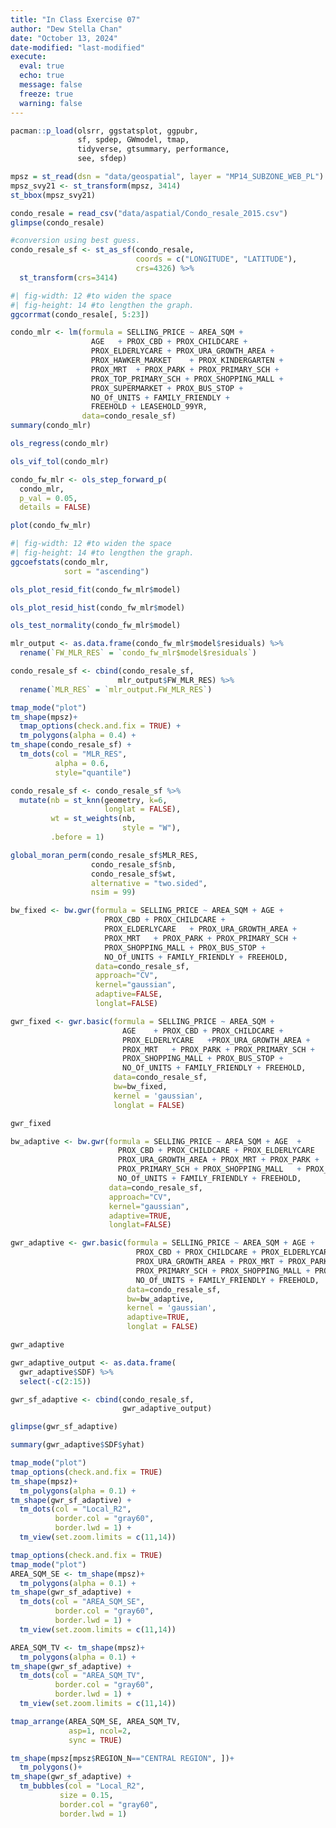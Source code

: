 ```yaml
---
title: "In Class Exercise 07"
author: "Dew Stella Chan"
date: "October 13, 2024"
date-modified: "last-modified"
execute: 
  eval: true
  echo: true
  message: false
  freeze: true
  warning: false
---
```


```r
pacman::p_load(olsrr, ggstatsplot, ggpubr, 
               sf, spdep, GWmodel, tmap,
               tidyverse, gtsummary, performance,
               see, sfdep)
```

```r
mpsz = st_read(dsn = "data/geospatial", layer = "MP14_SUBZONE_WEB_PL")
mpsz_svy21 <- st_transform(mpsz, 3414)
st_bbox(mpsz_svy21)
```

```r
condo_resale = read_csv("data/aspatial/Condo_resale_2015.csv")
glimpse(condo_resale)
```

```r
#conversion using best guess.
condo_resale_sf <- st_as_sf(condo_resale,
                            coords = c("LONGITUDE", "LATITUDE"),
                            crs=4326) %>%
  st_transform(crs=3414)
```

```r
#| fig-width: 12 #to widen the space
#| fig-height: 14 #to lengthen the graph.
ggcorrmat(condo_resale[, 5:23])
```

```r
condo_mlr <- lm(formula = SELLING_PRICE ~ AREA_SQM + 
                  AGE   + PROX_CBD + PROX_CHILDCARE + 
                  PROX_ELDERLYCARE + PROX_URA_GROWTH_AREA + 
                  PROX_HAWKER_MARKET    + PROX_KINDERGARTEN + 
                  PROX_MRT  + PROX_PARK + PROX_PRIMARY_SCH + 
                  PROX_TOP_PRIMARY_SCH + PROX_SHOPPING_MALL + 
                  PROX_SUPERMARKET + PROX_BUS_STOP + 
                  NO_Of_UNITS + FAMILY_FRIENDLY + 
                  FREEHOLD + LEASEHOLD_99YR, 
                data=condo_resale_sf)
summary(condo_mlr)
```

```r
ols_regress(condo_mlr)
```

```r
ols_vif_tol(condo_mlr)
```

```r
condo_fw_mlr <- ols_step_forward_p(
  condo_mlr,
  p_val = 0.05,
  details = FALSE)
```

```r
plot(condo_fw_mlr)
```

```r
#| fig-width: 12 #to widen the space
#| fig-height: 14 #to lengthen the graph.
ggcoefstats(condo_mlr,
            sort = "ascending")
```

```r
ols_plot_resid_fit(condo_fw_mlr$model)
```

```r
ols_plot_resid_hist(condo_fw_mlr$model)
```

```r
ols_test_normality(condo_fw_mlr$model)
```

```r
mlr_output <- as.data.frame(condo_fw_mlr$model$residuals) %>%
  rename(`FW_MLR_RES` = `condo_fw_mlr$model$residuals`)
```

```r
condo_resale_sf <- cbind(condo_resale_sf, 
                        mlr_output$FW_MLR_RES) %>%
  rename(`MLR_RES` = `mlr_output.FW_MLR_RES`)
```

```r
tmap_mode("plot")
tm_shape(mpsz)+
  tmap_options(check.and.fix = TRUE) +
  tm_polygons(alpha = 0.4) +
tm_shape(condo_resale_sf) +  
  tm_dots(col = "MLR_RES",
          alpha = 0.6,
          style="quantile")
```

```r
condo_resale_sf <- condo_resale_sf %>%
  mutate(nb = st_knn(geometry, k=6,
                     longlat = FALSE),
         wt = st_weights(nb,
                         style = "W"),
         .before = 1)
```

```r
global_moran_perm(condo_resale_sf$MLR_RES, 
                  condo_resale_sf$nb, 
                  condo_resale_sf$wt, 
                  alternative = "two.sided", 
                  nsim = 99)
```

```r
bw_fixed <- bw.gwr(formula = SELLING_PRICE ~ AREA_SQM + AGE + 
                     PROX_CBD + PROX_CHILDCARE + 
                     PROX_ELDERLYCARE   + PROX_URA_GROWTH_AREA + 
                     PROX_MRT   + PROX_PARK + PROX_PRIMARY_SCH + 
                     PROX_SHOPPING_MALL + PROX_BUS_STOP + 
                     NO_Of_UNITS + FAMILY_FRIENDLY + FREEHOLD, 
                   data=condo_resale_sf, 
                   approach="CV", 
                   kernel="gaussian", 
                   adaptive=FALSE, 
                   longlat=FALSE)
```

```r
gwr_fixed <- gwr.basic(formula = SELLING_PRICE ~ AREA_SQM + 
                         AGE    + PROX_CBD + PROX_CHILDCARE + 
                         PROX_ELDERLYCARE   +PROX_URA_GROWTH_AREA + 
                         PROX_MRT   + PROX_PARK + PROX_PRIMARY_SCH +
                         PROX_SHOPPING_MALL + PROX_BUS_STOP + 
                         NO_Of_UNITS + FAMILY_FRIENDLY + FREEHOLD, 
                       data=condo_resale_sf, 
                       bw=bw_fixed, 
                       kernel = 'gaussian', 
                       longlat = FALSE)
```

```r
gwr_fixed
```

```r
bw_adaptive <- bw.gwr(formula = SELLING_PRICE ~ AREA_SQM + AGE  + 
                        PROX_CBD + PROX_CHILDCARE + PROX_ELDERLYCARE    + 
                        PROX_URA_GROWTH_AREA + PROX_MRT + PROX_PARK + 
                        PROX_PRIMARY_SCH + PROX_SHOPPING_MALL   + PROX_BUS_STOP + 
                        NO_Of_UNITS + FAMILY_FRIENDLY + FREEHOLD, 
                      data=condo_resale_sf, 
                      approach="CV", 
                      kernel="gaussian", 
                      adaptive=TRUE, 
                      longlat=FALSE)
```

```r
gwr_adaptive <- gwr.basic(formula = SELLING_PRICE ~ AREA_SQM + AGE + 
                            PROX_CBD + PROX_CHILDCARE + PROX_ELDERLYCARE + 
                            PROX_URA_GROWTH_AREA + PROX_MRT + PROX_PARK + 
                            PROX_PRIMARY_SCH + PROX_SHOPPING_MALL + PROX_BUS_STOP + 
                            NO_Of_UNITS + FAMILY_FRIENDLY + FREEHOLD, 
                          data=condo_resale_sf, 
                          bw=bw_adaptive, 
                          kernel = 'gaussian', 
                          adaptive=TRUE, 
                          longlat = FALSE)
```

```r
gwr_adaptive
```

```r
gwr_adaptive_output <- as.data.frame(
  gwr_adaptive$SDF) %>%
  select(-c(2:15))
```

```r
gwr_sf_adaptive <- cbind(condo_resale_sf,
                         gwr_adaptive_output)
```

```r
glimpse(gwr_sf_adaptive)
```

```r
summary(gwr_adaptive$SDF$yhat)
```

```r
tmap_mode("plot")
tmap_options(check.and.fix = TRUE)
tm_shape(mpsz)+
  tm_polygons(alpha = 0.1) +
tm_shape(gwr_sf_adaptive) +  
  tm_dots(col = "Local_R2",
          border.col = "gray60",
          border.lwd = 1) +
  tm_view(set.zoom.limits = c(11,14))
```

```r
tmap_options(check.and.fix = TRUE)
tmap_mode("plot")
AREA_SQM_SE <- tm_shape(mpsz)+
  tm_polygons(alpha = 0.1) +
tm_shape(gwr_sf_adaptive) +  
  tm_dots(col = "AREA_SQM_SE",
          border.col = "gray60",
          border.lwd = 1) +
  tm_view(set.zoom.limits = c(11,14))

AREA_SQM_TV <- tm_shape(mpsz)+
  tm_polygons(alpha = 0.1) +
tm_shape(gwr_sf_adaptive) +  
  tm_dots(col = "AREA_SQM_TV",
          border.col = "gray60",
          border.lwd = 1) +
  tm_view(set.zoom.limits = c(11,14))

tmap_arrange(AREA_SQM_SE, AREA_SQM_TV, 
             asp=1, ncol=2,
             sync = TRUE)

```

```r
tm_shape(mpsz[mpsz$REGION_N=="CENTRAL REGION", ])+
  tm_polygons()+
tm_shape(gwr_sf_adaptive) + 
  tm_bubbles(col = "Local_R2",
           size = 0.15,
           border.col = "gray60",
           border.lwd = 1)
```

